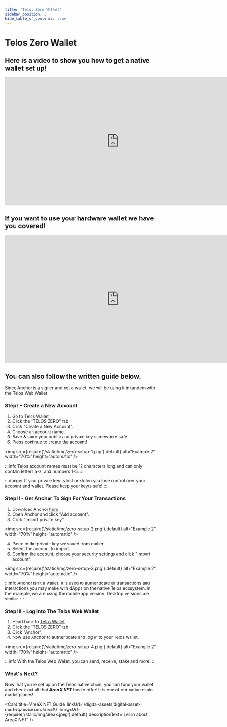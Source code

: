---
title: 'Telos Zero Wallet'
sidebar_position: 3
hide_table_of_contents: true
---


# Telos Zero Wallet

## Here is a video to show you how to get a native wallet set up!

<iframe width="750" height="422" src="https://www.youtube.com/embed/i-2Ari0QPJ0" title="How To: Set up a Telos native account &amp; wallet" frameborder="0" allow="accelerometer; autoplay; clipboard-write; encrypted-media; gyroscope; picture-in-picture; web-share" allowfullscreen></iframe>

## If you want to use your hardware wallet we have you covered!

<iframe width="750" height="422" src="https://www.youtube.com/embed/UpPZCZIhmI0" title="How To: Create a Telos native account using a Ledger device" frameborder="0" allow="accelerometer; autoplay; clipboard-write; encrypted-media; gyroscope; picture-in-picture; web-share" allowfullscreen></iframe>

## You can also follow the written guide below.

Since Anchor is a signer and not a wallet, we will be using it in tandem with the Telos Web Wallet.

### Step I - Create a New Account

1. Go to [Telos Wallet](https://wallet.telos.net/)
2. Click the "TELOS ZERO" tab
3. Click "Create a New Account".
4. Choose an account name. 
5. Save & store your public and private key somewhere safe. 
6. Press continue to create the account!

<img
    src={require('/static/img/zero-setup-1.png').default}
    alt="Example 2"
    width="70%"
    height="automatic"
/>

:::info
Telos account names must be 12 characters long and can only contain letters a-z, and numbers 1-5.
:::

:::danger
If your private key is lost or stolen you lose control over your account and wallet. Please keep your key/s safe!
:::

### Step II - Get Anchor To Sign For Your Transactions

1. Download Anchor [here](https://www.greymass.com/anchor#download)
2. Open Anchor and click "Add account".
3. Click "Import private key".

<img
    src={require('/static/img/zero-setup-2.png').default}
    alt="Example 2"
    width="70%"
    height="automatic"
/>

4. Paste in the private key we saved from earlier.
5. Select the account to import.
6. Confirm the account, choose your security settings and click "Import account".

<img
    src={require('/static/img/zero-setup-3.png').default}
    alt="Example 2"
    width="70%"
    height="automatic"
/>


:::info
Anchor isn't a wallet. It is used to authenticate all transactions and interactions you may make with dApps on the native Telos ecosystem.
In the example, we are using the mobile app version. Desktop versions are similar.
:::

### Step III - Log Into The Telos Web Wallet

1. Head back to [Telos Wallet](https://wallet.telos.net/)
2. Click the "TELOS ZERO" tab
3. Click "Anchor".
4. Now use Anchor to authenticate and log in to your Telos wallet.

<img
    src={require('/static/img/zero-setup-4.png').default}
    alt="Example 2"
    width="70%"
    height="automatic"
 />

:::info
With the Telos Web Wallet, you can send, receive, stake and more! 
:::

### What's Next?

Now that you're set up on the Telos native chain, you can fund your wallet and check out all that ___AreaX NFT___ has to offer! It is one of our native chain marketplaces!


<Card
    title='AreaX NFT Guide'
    linkUrl='/digital-assets/digital-asset-marketplaces/zero/areaX/'
    imageUrl={require('/static/img/areax.jpeg').default}
    descriptionText='Learn about AreaX NFT'
/>